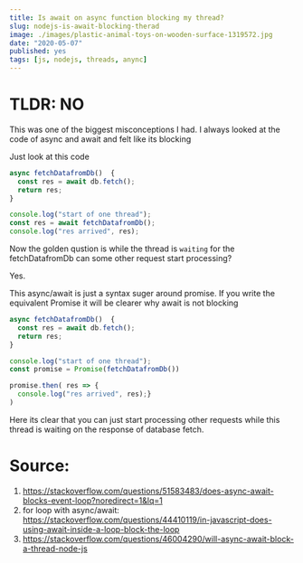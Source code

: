 ```yaml
---
title: Is await on async function blocking my thread?
slug: nodejs-is-await-blocking-therad
image: ./images/plastic-animal-toys-on-wooden-surface-1319572.jpg
date: "2020-05-07"
published: yes
tags: [js, nodejs, threads, anync]
---
```



# TLDR: NO

This was one of the biggest misconceptions I had. I always looked at the code of async and await and felt like its blocking

Just look at this code

<CodeDivWrapper>

<Highlight>

```js
async fetchDatafromDb()  {
  const res = await db.fetch();
  return res;
}

console.log("start of one thread");
const res = await fetchDatafromDb();
console.log("res arrived", res);
```

</Highlight>

</CodeDivWrapper>

Now the golden qustion is while the thread is `waiting` for the fetchDatafromDb can some other request start processing?

Yes.

This async/await is just a syntax suger around promise. If you write the equivalent Promise it will be clearer why await is not blocking

<CodeDivWrapper>

<Highlight>

```js
async fetchDatafromDb()  {
  const res = await db.fetch();
  return res;
}

console.log("start of one thread");
const promise = Promise(fetchDatafromDb())

promise.then( res => {
  console.log("res arrived", res);}
)
```

</Highlight>

</CodeDivWrapper>

Here its clear that you can just start processing other requests while this thread is waiting on the response of database fetch.

# Source:

1. https://stackoverflow.com/questions/51583483/does-async-await-blocks-event-loop?noredirect=1&lq=1
2. for loop with async/await: https://stackoverflow.com/questions/44410119/in-javascript-does-using-await-inside-a-loop-block-the-loop
3. https://stackoverflow.com/questions/46004290/will-async-await-block-a-thread-node-js

